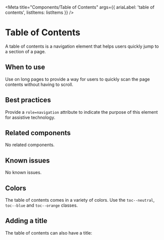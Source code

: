 
<Meta
  title="Components/Table of Contents"
  args={{
    ariaLabel: 'table of contents',
    listItems: listItems
  }} />

# Table of Contents

A table of contents is a navigation element that helps users quickly jump to a
section of a page.

## When to use

Use on long pages to provide a way for users to quickly scan the page contents
without having to scroll.

## Best practices

Provide a `role=navigation` attribute to indicate the purpose of this element for assistive technology.

## Related components

No related components.

## Known issues

No known issues.

## Colors
The table of contents comes in a variety of colors. Use the `toc--neutral`,
`toc--blue` and `toc--orange` classes.

<Story story={stories.colors} />

## Adding a title

The table of contents can also have a title:

<Story story={stories.withTitle} />
